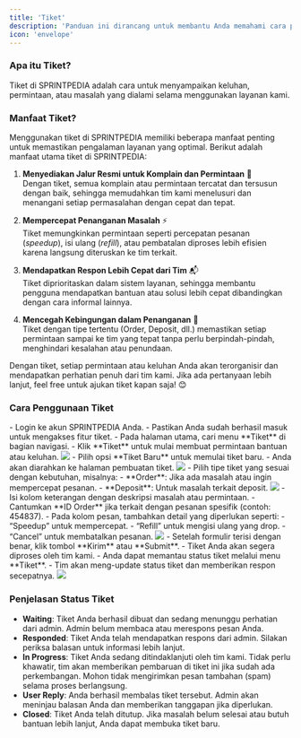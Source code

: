 ```yaml
---
title: 'Tiket'
description: 'Panduan ini dirancang untuk membantu Anda memahami cara penggunaan fitur tiket di platform Sprintpedia. Fitur ini memungkinkan Anda menyampaikan keluhan atau pertanyaan seputar layanan Sprintpedia dengan mudah dan cepat.'
icon: 'envelope'
---
```


### Apa itu Tiket?
Tiket di <Tooltip tip="SMM Panel Indonesia">SPRINTPEDIA</Tooltip> adalah cara untuk menyampaikan keluhan, permintaan, atau masalah yang dialami selama menggunakan layanan kami.

### Manfaat Tiket?
Menggunakan tiket di <Tooltip tip="SMM Panel Indonesia">SPRINTPEDIA</Tooltip> memiliki beberapa manfaat penting untuk memastikan pengalaman layanan yang optimal. Berikut adalah manfaat utama tiket di <Tooltip tip="SMM Panel Indonesia">SPRINTPEDIA</Tooltip>:

1. **Menyediakan Jalur Resmi untuk Komplain dan Permintaan** 🚀  
   Dengan tiket, semua komplain atau permintaan tercatat dan tersusun dengan baik, sehingga memudahkan tim kami menelusuri dan menangani setiap permasalahan dengan cepat dan tepat.

2. **Mempercepat Penanganan Masalah** ⚡  
   Tiket memungkinkan permintaan seperti percepatan pesanan (*speedup*), isi ulang (*refill*), atau pembatalan diproses lebih efisien karena langsung diteruskan ke tim terkait.

3. **Mendapatkan Respon Lebih Cepat dari Tim** 📬  
   Tiket diprioritaskan dalam sistem layanan, sehingga membantu pengguna mendapatkan bantuan atau solusi lebih cepat dibandingkan dengan cara informal lainnya.

4. **Mencegah Kebingungan dalam Penanganan** 🧩  
   Tiket dengan tipe tertentu (Order, Deposit, dll.) memastikan setiap permintaan sampai ke tim yang tepat tanpa perlu berpindah-pindah, menghindari kesalahan atau penundaan.

Dengan tiket, setiap permintaan atau keluhan Anda akan terorganisir dan mendapatkan perhatian penuh dari tim kami. Jika ada pertanyaan lebih lanjut, feel free untuk ajukan tiket kapan saja! 😊

### Cara Penggunaan Tiket
<Steps>
  <Step title="Masuk ke Akun">
    - Login ke akun <Tooltip tip="SMM Panel Indonesia">SPRINTPEDIA</Tooltip> Anda.
    - Pastikan Anda sudah berhasil masuk untuk mengakses fitur tiket.
  </Step>

  <Step title="Akses Menu Tiket">
    - Pada halaman utama, cari menu **Tiket** di bagian navigasi.
    - Klik **Tiket** untuk mulai membuat permintaan bantuan atau keluhan.
    <Frame>
      <img src="/images/menu-tiket.png"/>
    </Frame>
  </Step>

  <Step title="Buat Tiket Baru">
    - Pilih opsi **Tiket Baru** untuk memulai tiket baru.
    - Anda akan diarahkan ke halaman pembuatan tiket.
    <Frame>
      <img src="/images/tiket-baru.png"/>
    </Frame>
  </Step>

  <Step title="Pilih Tipe Tiket">
    - Pilih tipe tiket yang sesuai dengan kebutuhan, misalnya:
      - **Order**: Jika ada masalah atau ingin mempercepat pesanan.
      - **Deposit**: Untuk masalah terkait deposit.
    <Frame>
      <img src="/images/pilih-tipe-tiket.png"/>
    </Frame>
  </Step>

  <Step title="Isi Formulir Tiket">
    - Isi kolom keterangan dengan deskripsi masalah atau permintaan.
    - Cantumkan **ID Order** jika terkait dengan pesanan spesifik (contoh: 454837).
    - Pada kolom pesan, tambahkan detail yang diperlukan seperti:
      - “Speedup” untuk mempercepat.
      - “Refill” untuk mengisi ulang yang drop.
      - “Cancel” untuk membatalkan pesanan.
    <Frame>
      <img src="/images/isi-formulir-tiket.png"/>
    </Frame>
  </Step>

  <Step title="Kirim Tiket">
    - Setelah formulir terisi dengan benar, klik tombol **Kirim** atau **Submit**.
    - Tiket Anda akan segera diproses oleh tim kami.
  </Step>

  <Step title="Pantau Status Tiket">
    - Anda dapat memantau status tiket melalui menu **Tiket**.
    - Tim akan meng-update status tiket dan memberikan respon secepatnya.
    <Frame>
      <img src="/images/status-tiket.png"/>
    </Frame>
  </Step>
</Steps>

### Penjelasan Status Tiket
- **Waiting**: Tiket Anda berhasil dibuat dan sedang menunggu perhatian dari admin. Admin belum membaca atau merespons pesan Anda.
- **Responded**: Tiket Anda telah mendapatkan respons dari admin. Silakan periksa balasan untuk informasi lebih lanjut.
- **In Progress**: Tiket Anda sedang ditindaklanjuti oleh tim kami. Tidak perlu khawatir, tim akan memberikan pembaruan di tiket ini jika sudah ada perkembangan. Mohon tidak mengirimkan pesan tambahan (spam) selama proses berlangsung.
- **User Reply**: Anda berhasil membalas tiket tersebut. Admin akan meninjau balasan Anda dan memberikan tanggapan jika diperlukan.
- **Closed**: Tiket Anda telah ditutup. Jika masalah belum selesai atau butuh bantuan lebih lanjut, Anda dapat membuka tiket baru.